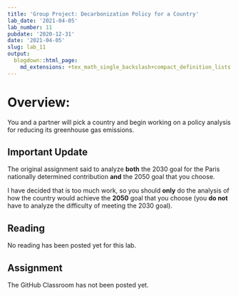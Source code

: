 ```yaml
---
title: 'Group Project: Decarbonization Policy for a Country'
lab_date: '2021-04-05'
lab_number: 11
pubdate: '2020-12-31'
date: '2021-04-05'
slug: lab_11
output:
  blogdown::html_page:
    md_extensions: +tex_math_single_backslash+compact_definition_lists
---
```

# Overview:

You and a partner will pick a country and begin working on a policy analysis for reducing its greenhouse gas emissions.

## Important Update

The original assignment said to analyze **both** the 2030 goal for the Paris nationally determined contribution **and** the 2050 goal that you choose. 

I have decided that is too much work, so you should **only** do the analysis of how the country would achieve the **2050** goal that you choose (you **do not** have to analyze the difficulty of meeting the 2030 goal).

## Reading
No reading has been posted yet for this lab.

## Assignment

The GitHub Classroom has not been posted yet.
